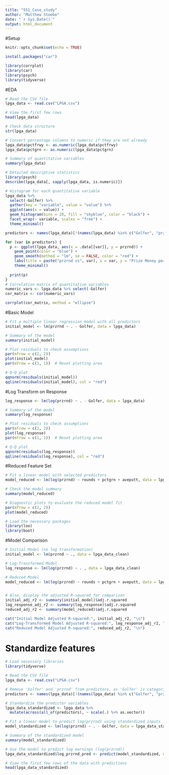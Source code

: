 ```yaml
---
title: "551_Case_study"
author: "Matthew Stoebe"
date: "`r Sys.Date()`"
output: html_document
---
```

#Setup
```r
knitr::opts_chunk$set(echo = TRUE)

install.packages("car")

library(corrplot)
library(car)
library(psych)
library(tidyverse)
```

#EDA
```r

# Read the CSV file
lpga_data <- read.csv("LPGA.csv")

# View the first few rows
head(lpga_data)

# Check data structure
str(lpga_data)

# Convert percentage columns to numeric if they are not already
lpga_data$pctfrwy <- as.numeric(lpga_data$pctfrwy)
lpga_data$pctgrn <- as.numeric(lpga_data$pctgrn)

# Summary of quantitative variables
summary(lpga_data)

# Detailed descriptive statistics
library(psych)
describe(lpga_data[, sapply(lpga_data, is.numeric)])

# Histogram for each quantitative variable
lpga_data %>%
  select(-Golfer) %>%
  gather(key = "variable", value = "value") %>%
  ggplot(aes(x = value)) +
  geom_histogram(bins = 20, fill = "skyblue", color = "black") +
  facet_wrap(~ variable, scales = "free") +
  theme_minimal()

predictors <- names(lpga_data)[!(names(lpga_data) %in% c("Golfer", "przrnd"))]

for (var in predictors) {
  p <- ggplot(lpga_data, aes(x = .data[[var]], y = przrnd)) +
    geom_point(color = "blue") +
    geom_smooth(method = "lm", se = FALSE, color = "red") +
    labs(title = paste("przrnd vs", var), x = var, y = "Prize Money per Round") +
    theme_minimal()
  
  print(p)
}
# Correlation matrix of quantitative variables
numeric_vars <- lpga_data %>% select(-Golfer)
cor_matrix <- cor(numeric_vars)

corrplot(cor_matrix, method = "ellipse")


```

#Basic Model
```r
# Fit a multiple linear regression model with all predictors
initial_model <- lm(przrnd ~ . - Golfer, data = lpga_data)

# Summary of the model
summary(initial_model)

# Plot residuals to check assumptions
par(mfrow = c(2, 2))
plot(initial_model)
par(mfrow = c(1, 1))  # Reset plotting area

# Q-Q plot
qqnorm(residuals(initial_model))
qqline(residuals(initial_model), col = "red")

```

#Log Transform on Response
```r
log_response <- lm(log(przrnd) ~ . - Golfer, data = lpga_data)

# Summary of the model
summary(log_response)

# Plot residuals to check assumptions
par(mfrow = c(2, 2))
plot(log_response)
par(mfrow = c(1, 1))  # Reset plotting area

# Q-Q plot
qqnorm(residuals(log_response))
qqline(residuals(log_response), col = "red")


```
#Reduced Feature Set
```r
# Fit a linear model with selected predictors
model_reduced <- lm(log(przrnd) ~ rounds + pctgrn + aveputt, data = lpga_data)

# Check the model summary
summary(model_reduced)

# Diagnostic plots to evaluate the reduced model fit
par(mfrow = c(2, 2))
plot(model_reduced)

```
```r
# Load the necessary packages
library(loo)
library(boot)
```

#Model Comparison

```r
# Initial Model (no log transformation)
initial_model <- lm(przrnd ~ ., data = lpga_data_clean)

# Log-Transformed Model
log_response <- lm(log(przrnd) ~ . , data = lpga_data_clean)

# Reduced Model
model_reduced <- lm(log(przrnd) ~ rounds + pctgrn + aveputt, data = lpga_data_clean)


# Also, display the adjusted R-squared for comparison
initial_adj_r2 <- summary(initial_model)$adj.r.squared
log_response_adj_r2 <- summary(log_response)$adj.r.squared
reduced_adj_r2 <- summary(model_reduced)$adj.r.squared

cat("Initial Model Adjusted R-squared:", initial_adj_r2, "\n")
cat("Log-Transformed Model Adjusted R-squared:", log_response_adj_r2, "\n")
cat("Reduced Model Adjusted R-squared:", reduced_adj_r2, "\n")

```

# Standardize features
```r
# Load necessary libraries
library(tidyverse)

# Read the CSV file
lpga_data <- read.csv("LPGA.csv")

# Remove 'Golfer' and 'przrnd' from predictors, as 'Golfer' is categorical and 'przrnd' is the target
predictors <- names(lpga_data)[!(names(lpga_data) %in% c("Golfer", "przrnd"))]

# Standardize the predictor variables
lpga_data_standardized <- lpga_data %>%
  mutate(across(all_of(predictors), ~ scale(.) %>% as.vector))

# Fit a linear model to predict log(przrnd) using standardized inputs
model_standardized <- lm(log(przrnd) ~ . - Golfer, data = lpga_data_standardized)

# Summary of the standardized model
summary(model_standardized)

# Use the model to predict log earnings (log(przrnd))
lpga_data_standardized$log_przrnd_pred <- predict(model_standardized, newdata = lpga_data_standardized)

# View the first few rows of the data with predictions
head(lpga_data_standardized)
```

